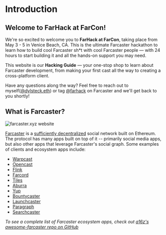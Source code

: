 # Introduction

## Welcome to FarHack at FarCon!
We're so excited to welcome you to **FarHack at FarCon**, taking place from May 3 - 5 in Venice Beach, CA.
This is the ultimate Farcaster hackathon to learn how to build cool Farcaster sh*t with cool Farcaster people — with 24 hours to start building it and all the hands-on support you may need.

This website is our **Hacking Guide**  — your one-stop shop to learn about Farcaster development, from making your first cast all the way to creating a cross-platform client.

Have any questions along the way? Feel free to reach out to myself([@dylsteck.eth](https://warpcast.com/dylsteck.eth)) or tag [@farhack](https://warpcast.com/farhack) on Farcaster and we'll get back to you shortly!

## What is Farcaster?

![farcaster.xyz website](https://blog.thirdweb.com/content/images/size/w1000/2023/10/What-is-Farcaster_-A-Beginner-s-Guide---5-Minute-Explainer.png)

[Farcaster](https://farcaster.xyz) is a [sufficiently decentralized](https://www.varunsrinivasan.com/2022/01/11/sufficient-decentralization-for-social-networks) social network built on Ethereum.
The protocol has many apps built on top of it -- primarily social media apps, but also other apps that leverage Farcaster's social graph.
Some examples of clients and ecosystem apps include:
- [Warpcast](https://warpcast.com)
- [Opencast](https://opencast.stephancill.co.za)
- [Flink](https://flink.fyi)
- [Farcord](https://farcord.com)
- [Tiles](https://tiles.cool)
- [Aburra](https://aburra.xyz)
- [Yup](https://yup.io)
- [Bountycaster](https://bountycaster.xyz)
- [Launchcaster](https://launchcaster.xyz)
- [Paragraph](https://paragraph.xyz)
- [Searchcaster](https://searchcaster.xyz)

_To see a complete list of Farcaster ecosystem apps, check out [a16z's awesome-farcaster repo on GitHub](https://github.com/a16z/awesome-farcaster)_
